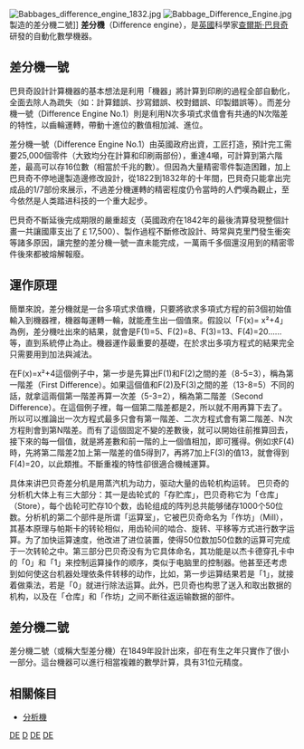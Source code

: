 {{For|威廉·吉布森與布魯斯·斯特林共同撰寫的小說|差分機 (小說)}}
{{unreferenced|time=2015-05-25T03:33:58+00:00}}
[[File:Babbages_difference_engine_1832.jpg|thumb]]
[[File:Babbage_Difference_Engine.jpg|thumb]]製造的差分機二號]]
'''差分機'''（Difference engine），是[[英國|英國]]科學家[[查爾斯·巴貝奇|查爾斯·巴貝奇]]研發的自動化數學機器。

==差分機一號==
巴貝奇設計計算機器的基本想法是利用「機器」將計算到印刷的過程全部自動化，全面去除人為疏失（如：計算錯誤、抄寫錯誤、校對錯誤、印製錯誤等）。而差分機一號（Difference Engine No.1）則是利用N次多項式求值會有共通的N次階差的特性，以齒輪運轉，帶動十進位的數值相加減、進位。

差分機一號（Difference Engine No.1）由英國政府出資，工匠{{tsl|en|Joseph Clement|约瑟夫·克莱芒}}打造，預計完工需要25,000個零件（大致均分在計算和印刷兩部份），重達4噸，可計算到第六階差，最高可以存16位數（相當於千兆的數）。但因為大量精密零件製造困難，加上巴貝奇不停地邊製造邊修改設計，從1822到1832年的十年間，巴貝奇只能拿出完成品的1/7部份來展示，不過差分機運轉的精密程度仍令當時的人們嘆為觀止，至今依然是人类踏进科技的一个重大起步。

巴貝奇不斷延後完成期限的嚴重超支（英國政府在1842年的最後清算發現整個計畫一共讓國庫支出了￡17,500）、製作過程不斷修改設計、時常與克里門發生衝突等諸多原因，讓完整的差分機一號一直未能完成，一萬兩千多個還沒用到的精密零件後來都被熔解報廢。

== 運作原理 ==
簡單來說，差分機就是一台多項式求值機，只要將欲求多項式方程的前3個初始值輸入到機器裡，機器每運轉一輪，就能產生出一個值來。假設以「F(x)= x²+4」為例，差分機吐出來的結果，就會是F(1)=5、F(2)=8、F(3)=13、F(4)=20……等，直到系統停止為止。機器運作最重要的基礎，在於求出多項方程式的結果完全只需要用到加法與減法。

在F(x)=x²+4這個例子中，第一步是先算出F(1)和F(2)之間的差（8-5=3），稱為第一階差（First Difference）。如果這個值和F(2)及F(3)之間的差（13-8=5）不同的話，就拿這兩個第一階差再算一次差（5-3=2），稱為第二階差（Second Difference）。在這個例子裡，每一個第二階差都是2，所以就不用再算下去了。所以可以推論出一次方程式最多只會有第一階差、二次方程式會有第二階差、N次方程則會到第N階差。而有了這個固定不變的差數後，就可以開始往前推算回去，接下來的每一個值，就是將差數和前一階的上一個值相加，即可獲得。例如求F(4)時，先將第二階差2加上第一階差的值5得到7，再將7加上F(3)的值13，就會得到F(4)=20，以此類推。不斷重複的特性卻很適合機械運算。

具体来讲巴贝奇差分机是用蒸汽机为动力，驱动大量的齿轮机构运转。 巴贝奇的分析机大体上有三大部分：其一是齿轮式的「存贮库」，巴贝奇称它为「仓库」（Store），每个齿轮可贮存10个数，齿轮组成的阵列总共能够储存1000个50位数。分析机的第二个部件是所谓「运算室」，它被巴贝奇命名为「作坊」（Mill），其基本原理与帕斯卡的转轮相似，用齿轮间的啮合、旋转、平移等方式进行数字运算。为了加快运算速度，他改进了进位装置，使得50位数加50位数的运算可完成于一次转轮之中。第三部分巴贝奇没有为它具体命名，其功能是以杰卡德穿孔卡中的「0」和「1」来控制运算操作的顺序，类似于电脑里的控制器。他甚至还考虑到如何使这台机器处理依条件转移的动作，比如，第一步运算结果若是「1」，就接着做乘法，若是「0」就进行除法运算。此外，巴贝奇也构思了送入和取出数据的机构，以及在「仓库」和「作坊」之间不断往返运输数据的部件。

== 差分機二號 ==
差分機二號（或稱大型差分機）在1849年設計出來，卻在有生之年只實作了很小一部分。這台機器可以進行相當複雜的數學計算，具有31位元精度。

==相關條目==
*[[分析機|分析機]]

[[Category:英格兰发明|DE]]
[[Category:數學工具|D]]
[[Category:查尔斯·巴贝奇|DE]]
[[Category:机械计算机|DE]]